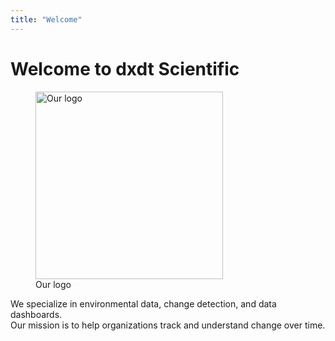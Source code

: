 ```yaml
---
title: "Welcome"
---
```


# Welcome to dxdt Scientific

![Our logo](/images/dxdt_twins.png){width=300px align=right}

We specialize in environmental data, change detection, and data dashboards.  
Our mission is to help organizations track and understand change over time.